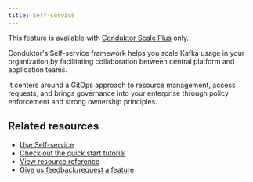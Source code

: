 ```yaml
---
title: Self-service
---
```


<Check>This feature is available with [Conduktor Scale Plus](https://conduktor.io/scale) only.</Check> 

Conduktor's Self-service framework helps you scale Kafka usage in your organization by facilitating collaboration between central platform and application teams.

It centers around a GitOps approach to resource management, access requests, and brings governance into your enterprise through policy enforcement and strong ownership principles.

## Related resources

- [Use Self-service](/guide/use-cases/self-service)
- [Check out the quick start tutorial](/guide/tutorials/self-service-start)
- [View resource reference](/guide/reference/self-service-reference)
- [Give us feedback/request a feature](https://conduktor.io/roadmap)

